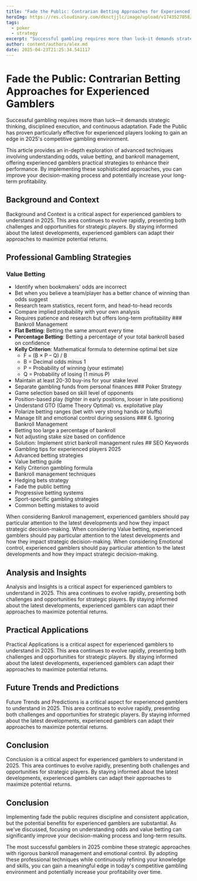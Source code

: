 ```yaml
---
title: "Fade the Public: Contrarian Betting Approaches for Experienced Gamblers"
heroImg: https://res.cloudinary.com/dknctjjlc/image/upload/v1743527058/Blog/empty-office-chairs-meeting-room_xywvvb.webp
tags:
  - poker
  - strategy
excerpt: "Successful gambling requires more than luck—it demands strategic thinking, disciplined execution, and continuous adaptation. Fade the Public has proven particularly effective for experienced players looking to gain an edge in 2025's competitive gambling environment."
author: content/authors/alex.md
date: 2025-04-23T21:25:34.541117
---
```


# Fade the Public: Contrarian Betting Approaches for Experienced Gamblers

Successful gambling requires more than luck—it demands strategic thinking, disciplined execution, and continuous adaptation. Fade the Public has proven particularly effective for experienced players looking to gain an edge in 2025's competitive gambling environment.

This article provides an in-depth exploration of advanced techniques involving understanding odds, value betting, and bankroll management, offering experienced gamblers practical strategies to enhance their performance. By implementing these sophisticated approaches, you can improve your decision-making process and potentially increase your long-term profitability.

## Background and Context

Background and Context is a critical aspect for experienced gamblers to understand in 2025. This area continues to evolve rapidly, presenting both challenges and opportunities for strategic players. By staying informed about the latest developments, experienced gamblers can adapt their approaches to maximize potential returns.

## Professional Gambling Strategies

### Value Betting
- Identify when bookmakers' odds are incorrect
- Bet when you believe a team/player has a better chance of winning than odds suggest
- Research team statistics, recent form, and head-to-head records
- Compare implied probability with your own analysis
- Requires patience and research but offers long-term profitability ### Bankroll Management
- **Flat Betting**: Betting the same amount every time
- **Percentage Betting**: Betting a percentage of your total bankroll based on confidence
- **Kelly Criterion**: Mathematical formula to determine optimal bet size
  - F = (B × P – Q) / B
  - B = Decimal odds minus 1
  - P = Probability of winning (your estimate)
  - Q = Probability of losing (1 minus P)
- Maintain at least 20-30 buy-ins for your stake level
- Separate gambling funds from personal finances ### Poker Strategy
- Game selection based on skill level of opponents
- Position-based play (tighter in early positions, looser in late positions)
- Understand GTO (Game Theory Optimal) vs. exploitative play
- Polarize betting ranges (bet with very strong hands or bluffs)
- Manage tilt and emotional control during sessions ### 6. Ignoring Bankroll Management
- Betting too large a percentage of bankroll
- Not adjusting stake size based on confidence
- Solution: Implement strict bankroll management rules ## SEO Keywords
- Gambling tips for experienced players 2025
- Advanced betting strategies
- Value betting guide
- Kelly Criterion gambling formula
- Bankroll management techniques
- Hedging bets strategy
- Fade the public betting
- Progressive betting systems
- Sport-specific gambling strategies
- Common betting mistakes to avoid


When considering Bankroll management, experienced gamblers should pay particular attention to the latest developments and how they impact strategic decision-making. When considering Value betting, experienced gamblers should pay particular attention to the latest developments and how they impact strategic decision-making. When considering Emotional control, experienced gamblers should pay particular attention to the latest developments and how they impact strategic decision-making. 

## Analysis and Insights

Analysis and Insights is a critical aspect for experienced gamblers to understand in 2025. This area continues to evolve rapidly, presenting both challenges and opportunities for strategic players. By staying informed about the latest developments, experienced gamblers can adapt their approaches to maximize potential returns.

## Practical Applications

Practical Applications is a critical aspect for experienced gamblers to understand in 2025. This area continues to evolve rapidly, presenting both challenges and opportunities for strategic players. By staying informed about the latest developments, experienced gamblers can adapt their approaches to maximize potential returns.

## Future Trends and Predictions

Future Trends and Predictions is a critical aspect for experienced gamblers to understand in 2025. This area continues to evolve rapidly, presenting both challenges and opportunities for strategic players. By staying informed about the latest developments, experienced gamblers can adapt their approaches to maximize potential returns.

## Conclusion

Conclusion is a critical aspect for experienced gamblers to understand in 2025. This area continues to evolve rapidly, presenting both challenges and opportunities for strategic players. By staying informed about the latest developments, experienced gamblers can adapt their approaches to maximize potential returns.

## Conclusion

Implementing fade the public requires discipline and consistent application, but the potential benefits for experienced gamblers are substantial. As we've discussed, focusing on understanding odds and value betting can significantly improve your decision-making process and long-term results.

The most successful gamblers in 2025 combine these strategic approaches with rigorous bankroll management and emotional control. By adopting these professional techniques while continuously refining your knowledge and skills, you can gain a meaningful edge in today's competitive gambling environment and potentially increase your profitability over time.